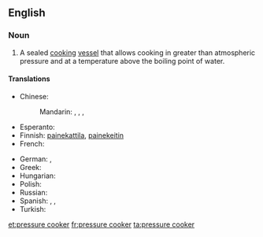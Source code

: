 {{wikipedia|pressure cooking}}
==English==

===Noun===
{{en-noun|sg=[[pressure]] [[cooker]]}}

# {{cookware}} A sealed [[cook|cooking]] [[vessel]] that allows cooking in greater than atmospheric pressure and at a temperature above the boiling point of water.

====Translations====
{{trans-top|cooking vessel}}
* Chinese:
*: Mandarin: {{t|cmn|高壓鍋|sc=Hani}}, {{t|cmn|高压锅|tr=gāoyāguō|sc=Hani}}, {{t|cmn|壓力鍋|sc=Hani}}, {{t|cmn|压力锅|tr=yālìguō|sc=Hani}}
* Esperanto: {{t|eo|premmarmito|xs=Esperanto}}
* Finnish: [[painekattila]], [[painekeitin]]
* French: {{t+|fr|cocotte-minute|f}}
{{trans-mid}}
* German: {{t+|de|Dampfkochtopf|m}}, {{t-|de|Schnellkochtopf|m}}
* Greek: {{t-|el|χύτρα ταχύτητας|f|tr=khítra takhítitas}}
* Hungarian: {{t|hu|kukta}}
* Polish: {{t|pl|szybkowar|m}}
* Russian: {{t|ru|скороварка|f|dc=Cyrl|tr=skorovárka}}
* Spanish: {{t-|es|marmita|f}},  {{t|es|olla de presión|f}},  {{t|es|olla a presión|f}}
* Turkish: {{t|tr|düdüklü tencere}}
{{trans-bottom}}

[[et:pressure cooker]]
[[fr:pressure cooker]]
[[ta:pressure cooker]]